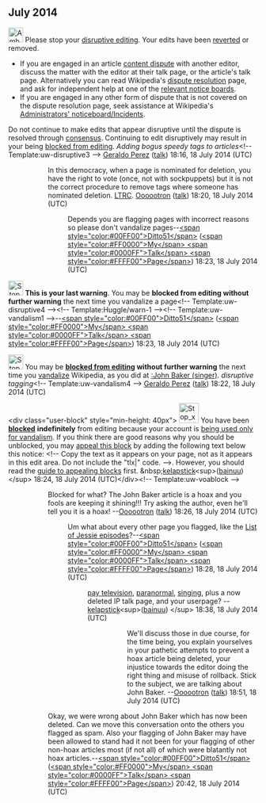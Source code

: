 <article id="43336610" title=User talk:Oooootron>
	<talkpage id="43336610" title="User talk:Oooootron">
== July 2014 ==
[[File:Ambox warning pn.svg|30px|alt=|link=]] Please stop your [[Wikipedia:Disruptive editing|disruptive editing]]. Your edits have been [[Help:Reverting|reverted]] or removed.
* If you are engaged in an article [[Wikipedia:Editing policy|content dispute]] with another editor, discuss the matter with the editor at their talk page, or the article's talk page. Alternatively you can read Wikipedia's [[WP:DISPUTE|dispute resolution]] page, and ask for independent help at one of the [[Wikipedia:Dispute resolution#Ask for help at a relevant noticeboard|relevant notice boards]].
* If you are engaged in any other form of dispute that is not covered on the dispute resolution page, seek assistance at Wikipedia's [[WP:ANI|Administrators' noticeboard/Incidents]].
Do not continue to make edits that appear disruptive until the dispute is resolved through [[Wikipedia:Consensus|consensus]]. Continuing to edit disruptively may result in your being [[Wikipedia:Blocking policy|blocked from editing]]. ''Adding bogus speedy tags to articles''&lt;!-- Template:uw-disruptive3 --&gt; [[User:Geraldo Perez|Geraldo Perez]] ([[User talk:Geraldo Perez|talk]]) 18:16, 18 July 2014 (UTC)
::In this democracy, when a page is nominated for deletion, you have the right to vote (once, not with sockpuppets) but it is not the correct procedure to remove tags where someone has nominated deletion. [[Learn the rules chum!|LTRC]]. [[User:Oooootron|Oooootron]] ([[User talk:Oooootron#top|talk]]) 18:20, 18 July 2014 (UTC)
::: Depends you are flagging pages with incorrect reasons so please don't vandalize pages--[[User:Ditto51|&lt;span style=&quot;color:#00FF00&quot;&gt;Ditto51&lt;/span&gt;]] ([[User Talk:Ditto51|&lt;span style=&quot;color:#FF0000&quot;&gt;My&lt;/span&gt; &lt;span style=&quot;color:#0000FF&quot;&gt;Talk&lt;/span&gt; &lt;span style=&quot;color:#FFFF00&quot;&gt;Page&lt;/span&gt;]]) 18:23, 18 July 2014 (UTC)

[[File:Stop hand nuvola.svg|30px]] '''This is your last warning'''. You may be '''blocked from editing without further warning''' the next time you vandalize a page&lt;!-- Template:uw-disruptive4 --&gt;&lt;!-- Template:Huggle/warn-1 --&gt;&lt;!-- Template:uw-vandalism1 --&gt;--[[User:Ditto51|&lt;span style=&quot;color:#00FF00&quot;&gt;Ditto51&lt;/span&gt;]] ([[User Talk:Ditto51|&lt;span style=&quot;color:#FF0000&quot;&gt;My&lt;/span&gt; &lt;span style=&quot;color:#0000FF&quot;&gt;Talk&lt;/span&gt; &lt;span style=&quot;color:#FFFF00&quot;&gt;Page&lt;/span&gt;]]) 18:23, 18 July 2014 (UTC)

[[Image:Stop hand nuvola.svg|30px|alt=Stop icon]] You may be '''[[Wikipedia:Blocking policy|blocked from editing]] without further warning''' the next time you [[Wikipedia:Vandalism|vandalize]] Wikipedia, as you did at [[:John Baker (singer)]]. ''disruptive tagging''&lt;!-- Template:uw-vandalism4 --&gt; [[User:Geraldo Perez|Geraldo Perez]] ([[User talk:Geraldo Perez|talk]]) 18:22, 18 July 2014 (UTC)

&lt;div class=&quot;user-block&quot; style=&quot;min-height: 40px&quot;&gt; [[Image:Stop x nuvola.svg|40px|left|alt=Stop icon]] You have been '''[[Wikipedia:Blocking policy|blocked]]''' '''indefinitely''' from editing because your account is [[Wikipedia:Vandalism-only account|being used only for vandalism]].   If you think there are good reasons why you should be unblocked, you may [[Wikipedia:Appealing a block|appeal this block]] by adding the following text below this notice: &lt;!-- Copy the text as it appears on your page, not as it appears in this edit area. Do not include the &quot;tlx|&quot; code. --&gt;{{tlx|unblock|2=reason=''Your reason here &amp;#126;&amp;#126;&amp;#126;&amp;#126;''}}. However, you should read the [[Wikipedia:Guide to appealing blocks|guide to appealing blocks]] first. &amp;nbsp;[[User:kelapstick|kelapstick]]&lt;sup&gt;([[User talk:Kelapstick#top|bainuu]]) &lt;/sup&gt; 18:24, 18 July 2014 (UTC)&lt;/div&gt;&lt;!-- Template:uw-voablock --&gt;
::Blocked for what? The John Baker article is a hoax and you fools are keeping it shining!!! Try asking the author, even he'll tell you it is a hoax! --[[User:Oooootron|Oooootron]] ([[User talk:Oooootron#top|talk]]) 18:26, 18 July 2014 (UTC)
::: Um what about every other page you flagged, like the [[List of Jessie episodes]]?--[[User:Ditto51|&lt;span style=&quot;color:#00FF00&quot;&gt;Ditto51&lt;/span&gt;]] ([[User Talk:Ditto51|&lt;span style=&quot;color:#FF0000&quot;&gt;My&lt;/span&gt; &lt;span style=&quot;color:#0000FF&quot;&gt;Talk&lt;/span&gt; &lt;span style=&quot;color:#FFFF00&quot;&gt;Page&lt;/span&gt;]]) 18:28, 18 July 2014 (UTC)
::::[https://en.wikipedia.org/w/index.php?title=Pay_television&amp;diff=prev&amp;oldid=617482037 pay television], [https://en.wikipedia.org/w/index.php?title=Paranormal&amp;diff=prev&amp;oldid=617482162 paranormal], [https://en.wikipedia.org/w/index.php?title=Singing&amp;diff=prev&amp;oldid=617482258 singing], plus a now deleted IP talk page, and your userpage? --[[User:kelapstick|kelapstick]]&lt;sup&gt;([[User talk:Kelapstick#top|bainuu]]) &lt;/sup&gt; 18:38, 18 July 2014 (UTC)
::::::We'll discuss those in due course, for the time being, you explain yourselves in your pathetic attempts to prevent a hoax article being deleted, your injustice towards the editor doing the right thing and misuse of rollback. Stick to the subject, we are talking about John Baker. --[[User:Oooootron|Oooootron]] ([[User talk:Oooootron#top|talk]]) 18:51, 18 July 2014 (UTC)

:::::::Okay, we were wrong about John Baker which has now been deleted. Can we move this conversation onto the others you flagged as spam. Also your flagging of John Baker may have been allowed to stand had it not been for your flagging of other non-hoax articles most (if not all) of which were blatantly not hoax articles.--[[User:Ditto51|&lt;span style=&quot;color:#00FF00&quot;&gt;Ditto51&lt;/span&gt;]] ([[User Talk:Ditto51|&lt;span style=&quot;color:#FF0000&quot;&gt;My&lt;/span&gt; &lt;span style=&quot;color:#0000FF&quot;&gt;Talk&lt;/span&gt; &lt;span style=&quot;color:#FFFF00&quot;&gt;Page&lt;/span&gt;]]) 20:42, 18 July 2014 (UTC)
	</talkpage>
</article>